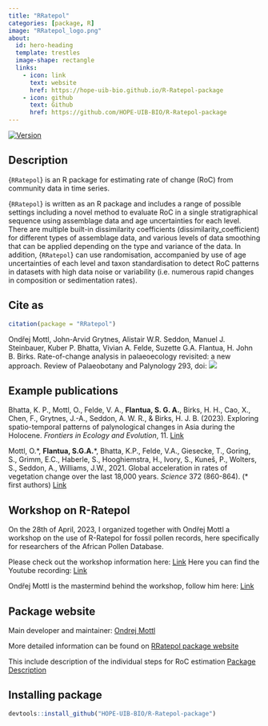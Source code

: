 ```yaml
---
title: "RRatepol"
categories: [package, R]
image: "RRatepol_logo.png"
about:
  id: hero-heading
  template: trestles
  image-shape: rectangle
  links:
    - icon: link
      text: website
      href: https://hope-uib-bio.github.io/R-Ratepol-package
    - icon: github
      text: Github
      href: https://github.com/HOPE-UIB-BIO/R-Ratepol-package
---
```


::: {#hero-heading}

<!-- badges: start -->
[![Version](https://img.shields.io/github/v/release/HOPE-UIB-BIO/R-Ratepol-package?label=Version&logo=github)](https://github.com/HOPE-UIB-BIO/R-Ratepol-package/releases)
<!-- badges: end -->

## Description

{`RRatepol`} is an R package for estimating rate of change (RoC) from community data in time series.

{`RRatepol`} is written as an R package and includes a range of possible settings including a novel method to evaluate RoC in a single stratigraphical sequence using assemblage data and age uncertainties for each level. There are multiple built-in dissimilarity coefficients (dissimilarity_coefficient) for different types of assemblage data, and various levels of data smoothing that can be applied depending on the type and variance of the data. In addition, {`RRatepol`} can use randomisation, accompanied by use of age uncertainties of each level and taxon standardisation to detect RoC patterns in datasets with high data noise or variability (i.e. numerous rapid changes in composition or sedimentation rates).

## Cite as

```r
citation(package = "RRatepol")
```

Ondřej Mottl, John-Arvid Grytnes, Alistair W.R. Seddon, Manuel J. Steinbauer, Kuber P. Bhatta, Vivian A. Felde, Suzette G.A. Flantua, H. John B. Birks. Rate-of-change analysis in palaeoecology revisited: a new approach. Review of Palaeobotany and Palynology 293, doi: [![](https://img.shields.io/badge/doi-10.1016/j.revpalbo.2021.104483-yellow.svg)](https://doi.org/10.1016/j.revpalbo.2021.104483)



## Example publications

Bhatta, K. P., Mottl, O., Felde, V. A., **Flantua, S. G. A.**, Birks, H. H., Cao, X., Chen, F., Grytnes, J.-A., Seddon, A. W. R., & Birks, H. J. B. (2023). Exploring spatio-temporal patterns of palynological changes in Asia during the Holocene. *Frontiers in Ecology and Evolution*, 11. [Link](https://www.frontiersin.org/articles/10.3389/fevo.2023.1115784)

Mottl, O.\*, **Flantua, S.G.A.**\*, Bhatta, K.P., Felde, V.A., Giesecke, T., Goring, S., Grimm, E.C., Haberle, S., Hooghiemstra, H., Ivory, S., Kuneš, P., Wolters, S., Seddon, A., Williams, J.W., 2021. Global acceleration in rates of vegetation change over the last 18,000 years. *Science* 372 (860-864). (\* first authors) [Link](https://science.sciencemag.org/content/372/6544/860)

## Workshop on R-Ratepol

On the 28th of April, 2023, I organized together with Ondřej Mottl a workshop on the use of R-Ratepol for fossil pollen records, here specifically for researchers of the African Pollen Database.

Please check out the workshop information here: [Link](https://github.com/SFlantua/APD_R-Ratepol_workshop)
Here you can find the Youtube recording: [Link](https://www.youtube.com/watch?v=qIx-gjrfZ8Y)

Ondřej Mottl is the mastermind behind the workshop, follow him here: [Link](https://ondrejmottl.github.io/)


## Package website

Main developer and maintainer: [Ondrej Mottl](https://ondrejmottl.github.io/)

More detailed information can be found on [RRatepol package website](https://hope-uib-bio.github.io/R-Ratepol-package/)

This include description of the individual steps for RoC estimation [Package Description](https://hope-uib-bio.github.io/R-Ratepol-package/articles/package-description.html)

## Installing package

```r
devtools::install_github("HOPE-UIB-BIO/R-Ratepol-package")
```


:::